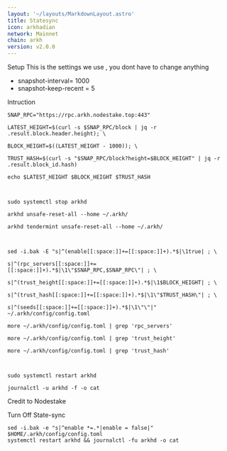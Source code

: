```yaml
---
layout: '~/layouts/MarkdownLayout.astro'
title: Statesync
icon: arkhadian
network: Mainnet
chain: arkh
version: v2.0.0 
---
```


 Setup
This is the settings we use , you dont have to change anything

- snapshot-interval= 1000
- snapshot-keep-recent = 5

 Intruction

```
SNAP_RPC="https://rpc.arkh.nodestake.top:443"

LATEST_HEIGHT=$(curl -s $SNAP_RPC/block | jq -r .result.block.header.height); \

BLOCK_HEIGHT=$((LATEST_HEIGHT - 1000)); \

TRUST_HASH=$(curl -s "$SNAP_RPC/block?height=$BLOCK_HEIGHT" | jq -r .result.block_id.hash)

echo $LATEST_HEIGHT $BLOCK_HEIGHT $TRUST_HASH

 

sudo systemctl stop arkhd

arkhd unsafe-reset-all --home ~/.arkh/

arkhd tendermint unsafe-reset-all --home ~/.arkh/

 

sed -i.bak -E "s|^(enable[[:space:]]+=[[:space:]]+).*$|\1true| ; \

s|^(rpc_servers[[:space:]]+=[[:space:]]+).*$|\1\"$SNAP_RPC,$SNAP_RPC\"| ; \

s|^(trust_height[[:space:]]+=[[:space:]]+).*$|\1$BLOCK_HEIGHT| ; \

s|^(trust_hash[[:space:]]+=[[:space:]]+).*$|\1\"$TRUST_HASH\"| ; \

s|^(seeds[[:space:]]+=[[:space:]]+).*$|\1\"\"|" ~/.arkh/config/config.toml

more ~/.arkh/config/config.toml | grep 'rpc_servers'

more ~/.arkh/config/config.toml | grep 'trust_height'

more ~/.arkh/config/config.toml | grep 'trust_hash'

 

sudo systemctl restart arkhd

journalctl -u arkhd -f -o cat
```
Credit to Nodestake

 Turn Off State-sync
```
sed -i.bak -e "s|^enable *=.*|enable = false|" $HOME/.arkh/config/config.toml
systemctl restart arkhd && journalctl -fu arkhd -o cat
```